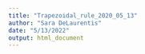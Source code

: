 ```yaml
---
title: "Trapezoidal_rule_2020_05_13"
author: "Sara DeLaurentis"
date: "5/13/2022"
output: html_document
---
```


```r




```

##

```r





```

## 

```r



```

